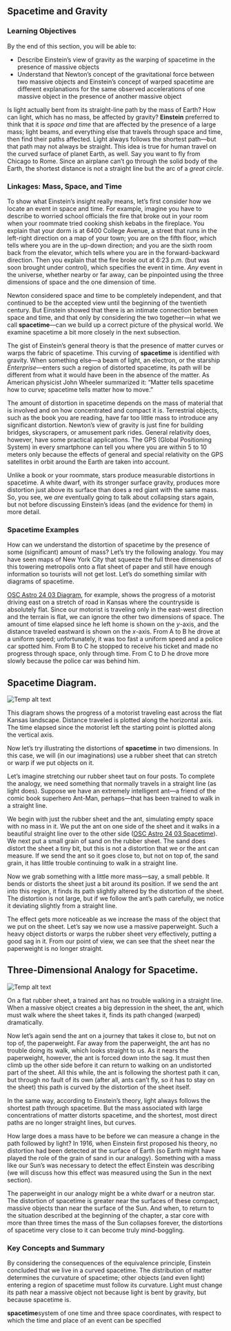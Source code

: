 ## Spacetime and Gravity
### Learning Objectives

By the end of this section, you will be able to:

* Describe Einstein’s view of gravity as the warping of spacetime in the presence of massive objects
* Understand that Newton’s concept of the gravitational force between two massive objects and Einstein’s concept of warped spacetime are different explanations for the same observed accelerations of one massive object in the presence of another massive object



Is light actually bent from its straight-line path by the mass of Earth? How can light, which has no mass, be affected by gravity? **Einstein** preferred to think that it is *space and time* that are affected by the presence of a large mass; light beams, and everything else that travels through space and time, then find their paths affected. Light always follows the shortest path—but that path may not always be straight. This idea is true for human travel on the curved surface of planet Earth, as well. Say you want to fly from Chicago to Rome. Since an airplane can’t go through the solid body of the Earth, the shortest distance is not a straight line but the arc of a *great circle*.

### Linkages: Mass, Space, and Time

To show what Einstein’s insight really means, let’s first consider how we locate an event in space and time. For example, imagine you have to describe to worried school officials the fire that broke out in your room when your roommate tried cooking shish kebabs in the fireplace. You explain that your dorm is at 6400 College Avenue, a street that runs in the left-right direction on a map of your town; you are on the fifth floor, which tells where you are in the up-down direction; and you are the sixth room back from the elevator, which tells where you are in the forward-backward direction. Then you explain that the fire broke out at 6:23 p.m. (but was soon brought under control), which specifies the event in time. *Any* event in the universe, whether nearby or far away, can be pinpointed using the three dimensions of space and the one dimension of time.

Newton considered space and time to be completely independent, and that continued to be the accepted view until the beginning of the twentieth century. But Einstein showed that there is an intimate connection between space and time, and that only by considering the two together—in what we call **spacetime**—can we build up a correct picture of the physical world. We examine spacetime a bit more closely in the next subsection.

The gist of Einstein’s general theory is that the presence of matter curves or warps the fabric of spacetime. This curving of **spacetime** is identified with gravity. When something else—a beam of light, an electron, or the starship *Enterprise*—enters such a region of distorted spacetime, its path will be different from what it would have been in the absence of the matter. As American physicist John Wheeler summarized it: “Matter tells spacetime how to curve; spacetime tells matter how to move.”

The amount of distortion in spacetime depends on the mass of material that is involved and on how concentrated and compact it is. Terrestrial objects, such as the book you are reading, have far too little mass to introduce any significant distortion. Newton’s view of gravity is just fine for building bridges, skyscrapers, or amusement park rides. General relativity does, however, have some practical applications. The GPS (Global Positioning System) in every smartphone can tell you where you are within 5 to 10 meters only because the effects of general and special relativity on the GPS satellites in orbit around the Earth are taken into account.

Unlike a book or your roommate, stars produce measurable distortions in spacetime. A white dwarf, with its stronger surface gravity, produces more distortion just above its surface than does a red giant with the same mass. So, you see, we *are* eventually going to talk about collapsing stars again, but not before discussing Einstein’s ideas (and the evidence for them) in more detail.



### Spacetime Examples

How can we understand the distortion of spacetime by the presence of some (significant) amount of mass? Let’s try the following analogy. You may have seen maps of New York City that squeeze the full three dimensions of this towering metropolis onto a flat sheet of paper and still have enough information so tourists will not get lost. Let’s do something similar with diagrams of spacetime.

[OSC Astro 24 03 Diagram](OSC_Astro_24_03_Diagram), for example, shows the progress of a motorist driving east on a stretch of road in Kansas where the countryside is absolutely flat. Since our motorist is traveling only in the east-west direction and the terrain is flat, we can ignore the other two dimensions of space. The amount of time elapsed since he left home is shown on the *y*-axis, and the distance traveled eastward is shown on the *x*-axis. From A to B he drove at a uniform speed; unfortunately, it was too fast a uniform speed and a police car spotted him. From B to C he stopped to receive his ticket and made no progress through space, only through time. From C to D he drove more slowly because the police car was behind him.

## Spacetime Diagram.
![Temp alt text](__MEDIA_URL__OSC_Astro_24_03_Diagram.jpg)<p>This diagram shows the progress of a motorist traveling east across the flat Kansas landscape. Distance traveled is plotted along the horizontal axis. The time elapsed since the motorist left the starting point is plotted along the vertical axis.</p>
Now let’s try illustrating the distortions of **spacetime** in two dimensions. In this case, we will (in our imaginations) use a rubber sheet that can stretch or warp if we put objects on it.

Let’s imagine stretching our rubber sheet taut on four posts. To complete the analogy, we need something that normally travels in a straight line (as light does). Suppose we have an extremely intelligent ant—a friend of the comic book superhero Ant-Man, perhaps—that has been trained to walk in a straight line.

We begin with just the rubber sheet and the ant, simulating empty space with no mass in it. We put the ant on one side of the sheet and it walks in a beautiful straight line over to the other side ([OSC Astro 24 03 Spacetime](OSC_Astro_24_03_Spacetime)). We next put a small grain of sand on the rubber sheet. The sand does distort the sheet a tiny bit, but this is not a distortion that we or the ant can measure. If we send the ant so it goes close to, but not on top of, the sand grain, it has little trouble continuing to walk in a straight line.

Now we grab something with a little more mass—say, a small pebble. It bends or distorts the sheet just a bit around its position. If we send the ant into this region, it finds its path slightly altered by the distortion of the sheet. The distortion is not large, but if we follow the ant’s path carefully, we notice it deviating slightly from a straight line.

The effect gets more noticeable as we increase the mass of the object that we put on the sheet. Let’s say we now use a massive paperweight. Such a heavy object distorts or warps the rubber sheet very effectively, putting a good sag in it. From our point of view, we can see that the sheet near the paperweight is no longer straight.

## Three-Dimensional Analogy for Spacetime.
![Temp alt text](__MEDIA_URL__OSC_Astro_24_03_Spacetime.jpg)<p>On a flat rubber sheet, a trained ant has no trouble walking in a straight line. When a massive object creates a big depression in the sheet, the ant, which must walk where the sheet takes it, finds its path changed (warped) dramatically.</p>
Now let’s again send the ant on a journey that takes it close to, but not on top of, the paperweight. Far away from the paperweight, the ant has no trouble doing its walk, which looks straight to us. As it nears the paperweight, however, the ant is forced down into the sag. It must then climb up the other side before it can return to walking on an undistorted part of the sheet. All this while, the ant is following the shortest path it can, but through no fault of its own (after all, ants can’t fly, so it has to stay on the sheet) this path is curved by the distortion of the sheet itself.

In the same way, according to Einstein’s theory, light always follows the shortest path through spacetime. But the mass associated with large concentrations of matter distorts spacetime, and the shortest, most direct paths are no longer straight lines, but curves.

How large does a mass have to be before we can measure a change in the path followed by light? In 1916, when Einstein first proposed his theory, no distortion had been detected at the surface of Earth (so Earth might have played the role of the grain of sand in our analogy). Something with a mass like our Sun’s was necessary to detect the effect Einstein was describing (we will discuss how this effect was measured using the Sun in the next section).

The paperweight in our analogy might be a white dwarf or a neutron star. The distortion of spacetime is greater near the surfaces of these compact, massive objects than near the surface of the Sun. And when, to return to the situation described at the beginning of the chapter, a star core with more than three times the mass of the Sun collapses forever, the distortions of spacetime very close to it can become truly mind-boggling.



### Key Concepts and Summary

By considering the consequences of the equivalence principle, Einstein concluded that we live in a curved spacetime. The distribution of matter determines the curvature of spacetime; other objects (and even light) entering a region of spacetime must follow its curvature. Light must change its path near a massive object not because light is bent by gravity, but because spacetime is.



**spacetime**system of one time and three space coordinates, with respect to which the time and place of an event can be specified